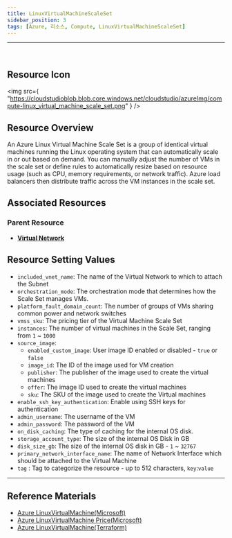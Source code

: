 ```yaml
---
title: LinuxVirtualMachineScaleSet
sidebar_position: 3
tags: [Azure, 리소스, Compute, LinuxVirtualMachineScaleSet]
---
```


<hr />
<br />


## Resource Icon

<img
    src={
        "https://cloudstudioblob.blob.core.windows.net/cloudstudio/azureImg/compute-linux_virtual_machine_scale_set.png"
    }
/>

## Resource Overview

An Azure Linux Virtual Machine Scale Set is a group of identical virtual machines running the Linux operating system that can automatically scale in or out based on demand. 
You can manually adjust the number of VMs in the scale set or define rules to automatically resize based on resource usage (such as CPU, memory requirements, or network traffic). 
Azure load balancers then distribute traffic across the VM instances in the scale set.

## Associated Resources

### Parent Resource

-   [**Virtual Network**](https://docs.cstudio.app/docs/resource/azure/Network/VirtualNetwork)

## Resource Setting Values

- `included_vnet_name`: The name of the Virtual Network to which to attach the Subnet
- `orchestration_mode`: The orchestration mode that determines how the Scale Set manages VMs.
- `platform_fault_domain_count`: The number of groups of VMs sharing common power and network switches
- `vmss_sku`: The pricing tier of the Virtual Machine Scale Set
- `instances`: The number of virtual machines in the Scale Set, ranging from `1` ~ `1000`
- `source_image`:
  - `enabled_custom_image`: User image ID enabled or disabled - `true` or `false`
  - `image_id`: The ID of the image used for VM creation
  - `publisher`: The publisher of the image used to create the virtual machines
  - `offer`: The image ID used to create the virtual machines
  - `sku`: The SKU of the image used to create the Virtual machines
- `enable_ssh_key_authentication`: Enable using SSH keys for authentication
- `admin_username`: The username of the VM
- `admin_password`: The password of the VM
- `on_disk_caching`: The type of caching for the internal OS disk.
- `storage_account_type`: The size of the internal OS Disk in GB
- `disk_size_gb`: The size of the internal OS disk in GB - `1` ~ `32767`
- `primary_network_interface_name`: The name of Network Interface which should be attached to the Virtual Machine
- `tag` : Tag to categorize the resource - up to 512 characters, `key`:`value`

---

## Reference Materials

-   [Azure LinuxVirtualMachine(Microsoft)](https://learn.microsoft.com/ko-kr/azure/virtual-machines/overview)
-   [Azure LinuxVirtualMachine Price(Microsoft)](https://azure.microsoft.com/en-us/pricing/details/virtual-machines/linux/)
-   [Azure LinuxVirtualMachine(Terraform)](https://registry.terraform.io/providers/hashicorp/azurerm/latest/docs/resources/linux_virtual_machine)
